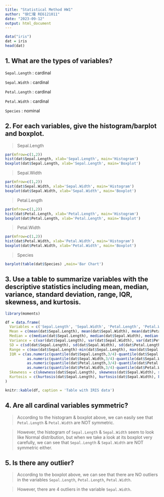 ```yaml
---
title: "Statistical Method HW1"
author: "徐仁瓏 RE6121011"
date: "2023-09-12"
output: html_document
---
```


```r
data("iris")
dat = iris
head(dat)
```


## 1. What are the types of variables?

`Sepal.Length` : cardinal

`Sepal.Width`  : cardinal

`Petal.Length` : cardinal

`Petal.Width`  : cardinal

`Species`      :  nominal


## 2. For each variables, give the histogram/barplot and boxplot.


> Sepal.Length


```r
par(mfrow=c(1,2))
hist(dat$Sepal.Length, xlab='Sepal.Length', main='Histogram')
boxplot(dat$Sepal.Length, xlab='Sepal.Length', main='Boxplot')
```


> Sepal.Width

```r
par(mfrow=c(1,2))
hist(dat$Sepal.Width, xlab='Sepal.Width', main='Histogram')
boxplot(dat$Sepal.Width, xlab='Sepal.Width', main='Boxplot')
```

> Petal.Length

```r
par(mfrow=c(1,2))
hist(dat$Petal.Length, xlab='Petal.Length', main='Histogram')
boxplot(dat$Petal.Length, xlab='Petal.Length', main='Boxplot')
```

> Petal.Width

```r
par(mfrow=c(1,2))
hist(dat$Petal.Width, xlab='Petal.Width', main='Histogram')
boxplot(dat$Petal.Width, xlab='Petal.Width', main='Boxplot')
```

> Species

```r
barplot(table(dat$Species) ,main='Bar Chart') 
```





## 3. Use a table to summarize variables with the descriptive statistics including mean, median, variance, standard deviation, range, IQR, skewness, and kurtosis.

```r
library(moments)

df = data.frame(
  Variables = c('Sepal.Length', 'Sepal.Width', 'Petal.Length', 'Petal.Width') , 
  Mean = c(mean(dat$Sepal.Length), mean(dat$Sepal.Width), mean(dat$Petal.Length), mean(dat$Petal.Width)) , 
  Median = c(median(dat$Sepal.Length), median(dat$Sepal.Width), median(dat$Petal.Length), median(dat$Petal.Width)) , 
  Variance = c(var(dat$Sepal.Length), var(dat$Sepal.Width), var(dat$Petal.Length), var(dat$Petal.Width)) , 
  SD = c(sd(dat$Sepal.Length), sd(dat$Sepal.Width), sd(dat$Petal.Length), sd(dat$Petal.Width)) , 
  Range = c(max(dat$Sepal.Length)-min(dat$Sepal.Length), max(dat$Sepal.Width)-min(dat$Sepal.Width), max(dat$Petal.Length)-min(dat$Petal.Length), max(dat$Petal.Width)- min(dat$Petal.Width)) , 
  IQR = c(as.numeric(quantile(dat$Sepal.Length,3/4)-quantile(dat$Sepal.Length,1/4)),
          as.numeric(quantile(dat$Sepal.Width,3/4)-quantile(dat$Sepal.Width,1/4)),
          as.numeric(quantile(dat$Petal.Length,3/4)-quantile(dat$Petal.Length,1/4)),
          as.numeric(quantile(dat$Petal.Width,3/4)-quantile(dat$Petal.Width,1/4))) ,
  Skewness = c(skewness(dat$Sepal.Length), skewness(dat$Sepal.Width), skewness(dat$Petal.Length), skewness(dat$Petal.Width)) , 
  Kurtosis = c(kurtosis(dat$Sepal.Length), kurtosis(dat$Sepal.Width), kurtosis(dat$Petal.Length), kurtosis(dat$Petal.Width))
)
```
```r
knitr::kable(df, caption = 'Table with IRIS data')
```

## 4. Are all cardinal variables symmetric?

> According to the histogram & boxplot above, we can easily see that `Petal.Length` & `Petal.Width` are NOT symmetric. 

> However, the histogram of `Sepal.Length` & `Sepal.Width` seem to look like Normal distribution, but when we take a look at its boxplot very carefully, we can see that `Sepal.Length` & `Sepal.Width` are NOT symmetric either.

## 5. Is there any outlier?

> According to the boxplot above, we can see that there are NO outliers in the variables `Sepal.Length`, `Petal.Length`, `Petal.Width`. 

> However, there are 4 outliers in the variable `Sepal.Width`.


